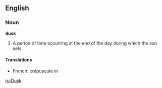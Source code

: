 ==English==

===Noun===
'''dusk'''
# A period of time occurring at the end of the day during which the sun sets.

====Translations====
*French: crépuscule ''m''

[[ru:Dusk]]